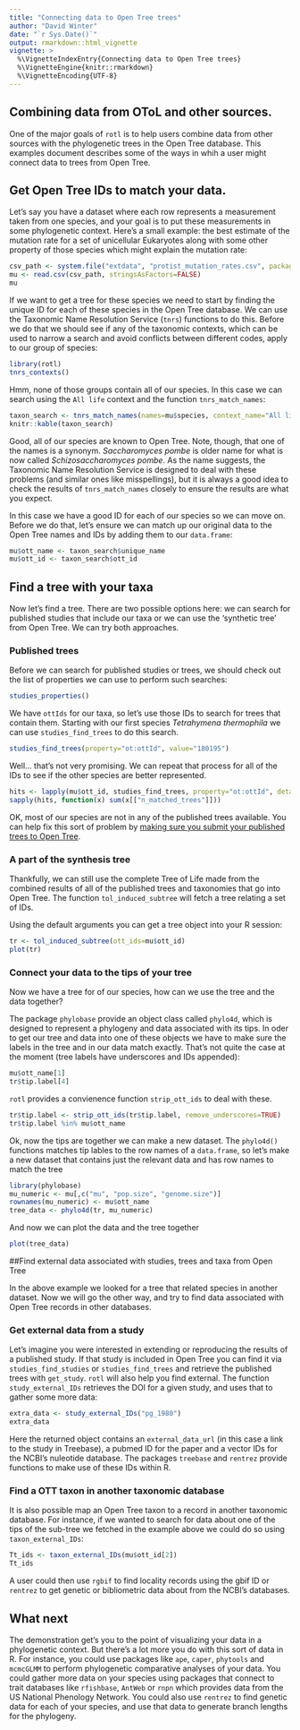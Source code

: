 ```yaml
---
title: "Connecting data to Open Tree trees"
author: "David Winter"
date: "`r Sys.Date()`"
output: rmarkdown::html_vignette
vignette: >
  %\VignetteIndexEntry{Connecting data to Open Tree trees}
  %\VignetteEngine{knitr::rmarkdown}
  %\VignetteEncoding{UTF-8}
---
```


## Combining data from OToL and other sources.

One of the major goals of `rotl` is to help users combine data from other
sources with the phylogenetic trees in the Open Tree database. This examples
document describes some of the ways in whih a user might connect data to trees
from Open Tree.

## Get Open Tree IDs to match your data.

Let's say you have a dataset where each row represents a measurement taken from
one species, and your goal is to put these measurements in some phylogenetic
context. Here's a small example: the best estimate of the mutation rate for a
set of unicellular Eukaryotes along with some other property of those species
which might explain the mutation rate:

```r
csv_path <- system.file("extdata", "protist_mutation_rates.csv", package = "rotl")
mu <- read.csv(csv_path, stringsAsFactors=FALSE)
mu
```

If we want to get a tree for these species we need to start by finding the
unique ID for each of these species in the Open Tree database. We can use the
Taxonomic Name Resolution Service (`tnrs`) functions to do this. Before we do
that we should see if any of the taxonomic contexts, which can be used to narrow
a search and avoid conflicts between different codes, apply to our group of species:

```r
library(rotl)
tnrs_contexts()
```

Hmm, none of those groups contain all of our species. In this case we can
search using the `All life` context and the function `tnrs_match_names`:

```r
taxon_search <- tnrs_match_names(names=mu$species, context_name="All life")
knitr::kable(taxon_search)
```

Good, all of our  species are known to Open Tree. Note, though, that one of the names
is a synonym. _Saccharomyces pombe_ is older name for what is now called
_Schizosaccharomyces pombe_. As the name suggests, the Taxonomic Name
Resolution Service is designed to deal with these problems (and similar ones
like misspellings), but it is always a good idea to check the results of
`tnrs_match_names` closely to ensure the results are what you expect.

In this case we have a good ID for each of our species so we can move on. Before
we do that, let's ensure we can match up our original data to the Open Tree
names and IDs by adding them to our `data.frame`:

```r
mu$ott_name <- taxon_search$unique_name
mu$ott_id <- taxon_search$ott_id
```

## Find a tree with your taxa

Now let's find a tree. There are two possible options here: we can search for
published studies that include our taxa or we can use the 'synthetic tree' from
Open Tree. We can try both approaches.

### Published trees

Before we can search for published studies or trees, we should check out the
list of properties we can use to perform such searches:

```r
studies_properties()
```

We have `ottIds` for our taxa, so let's use those IDs to search for trees that
contain them.  Starting with our first species _Tetrahymena thermophila_ we can
use `studies_find_trees` to do this search.

```r
studies_find_trees(property="ot:ottId", value="180195")
```
Well... that's not very promising. We can repeat that process for all of the IDs
to see if the other species are better represented.


```r
hits <- lapply(mu$ott_id, studies_find_trees, property="ot:ottId", detailed = FALSE)
sapply(hits, function(x) sum(x[["n_matched_trees"]]))
```
OK, most of our species are not in any of the published trees available. You can
help fix this sort of problem by [making sure you submit your published trees to
Open Tree](https://tree.opentreeoflife.org/curator).

### A part of the synthesis tree

Thankfully, we can still use the complete Tree of Life made from the
combined results of all of the published trees and taxonomies that go into Open
Tree. The function `tol_induced_subtree` will fetch a tree relating a set of IDs.

Using the default arguments you can get a tree object into your R session:


```r
tr <- tol_induced_subtree(ott_ids=mu$ott_id)
plot(tr)
```

### Connect your data to the tips of your tree

Now we have a tree for of our species, how can we use the tree and the data
together?

The package `phylobase` provide an object class called `phylo4d`, which is
designed to represent a phylogeny and data associated with its tips. In oder to
get our tree and data into one of these objects we have to make sure the labels
in the tree and in our data match exactly. That's not quite the case at the
moment (tree labels have underscores and IDs appended):

```r
mu$ott_name[1]
tr$tip.label[4]
```

`rotl` provides a convienence function `strip_ott_ids` to deal with these. 

```r
tr$tip.label <- strip_ott_ids(tr$tip.label, remove_underscores=TRUE)
tr$tip.label %in% mu$ott_name
```

Ok, now the tips are together we can make a new dataset. The `phylo4d()`
functions matches tip lables to the row names of a `data.frame`, so let's make
a new dataset that contains just the relevant data and has row names to match
the tree



```r
library(phylobase)
mu_numeric <- mu[,c("mu", "pop.size", "genome.size")]
rownames(mu_numeric) <- mu$ott_name
tree_data <- phylo4d(tr, mu_numeric)
```
And now we can plot the data and the tree together


```r
plot(tree_data)
```

##Find external data associated with studies, trees and taxa from Open Tree

In the above example we looked for a tree that related species in another dataset. 
Now we will go the other way, and try to find data associated with Open Tree records
in other databases.

### Get external data from a study

Let's imagine you were interested in extending or reproducing the results of a
published study. If that study is included in Open Tree you can find it via
`studies_find_studies` or `studies_find_trees` and retrieve the published trees 
with `get_study`. `rotl` will also help you find external. The function 
`study_external_IDs` retrieves the DOI for a given study, and uses that to 
gather some more data:

```r
extra_data <- study_external_IDs("pg_1980")
extra_data
```

Here the returned object contains an `external_data_url` (in this case a link to
the study in Treebase), a pubmed ID for the paper and a vector IDs for the
NCBI's nuleotide database. The packages `treebase` and `rentrez` provide
functions to make use of these IDs within R. 

### Find a OTT taxon in another taxonomic database

It is also possible map an Open Tree taxon to a record in another taxonomic
database. For instance, if we wanted to search for data about one of the tips of
the sub-tree we fetched in the example above we could do so using
`taxon_external_IDs`:

```r
Tt_ids <- taxon_external_IDs(mu$ott_id[2])
Tt_ids
```

A user could then use `rgbif` to find locality records using the gbif ID or
`rentrez` to get genetic or bibliometric data about from the NCBI's databases.


## What next

The demonstration get's you to the point of visualizing your data in a
phylogenetic context. But there's a lot more you do with this sort of data in R.
For instance, you could use packages like `ape`, `caper`, `phytools` and
`mcmcGLMM` to perform phylogenetic comparative analyses of your data. You could
gather more data on your species using packages that connect to
trait databases like `rfishbase`, `AntWeb` or `rnpn` which provides data from
the US National Phenology Network. You could also use `rentrez` to find genetic
data for each of your species, and use that data to generate branch lengths for
the phylogeny.
